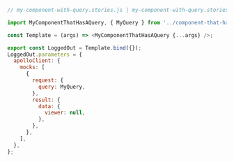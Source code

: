 ```js
// my-component-with-query.stories.js | my-component-with-query.stories.jsx

import MyComponentThatHasAQuery, { MyQuery } from '../component-that-has-a-query';

const Template = (args) => <MyComponentThatHasAQuery {...args} />;

export const LoggedOut = Template.bind({});
LoggedOut.parameters = {
  apolloClient: {
    mocks: [
      {
        request: {
          query: MyQuery,
        },
        result: {
          data: {
            viewer: null,
          },
        },
      },
    ],
  },
};
```